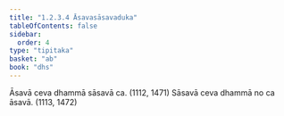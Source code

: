 ```yaml
---
title: "1.2.3.4 Āsavasāsavaduka"
tableOfContents: false
sidebar:
  order: 4
type: "tipitaka"
basket: "ab"
book: "dhs"
---
```



<DynamicBreadcrumb />

<Division number="39" book="dhs">

<Paragraph number="103" book="dhs">
Āsavā ceva dhammā sāsavā ca. (<Emphasis>1112, 1471</Emphasis>)
</Paragraph>

<Paragraph number="104" book="dhs">
Sāsavā ceva dhammā no ca āsavā. (<Emphasis>1113, 1472</Emphasis>)
</Paragraph>
</Division>